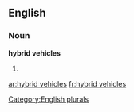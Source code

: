 
==English==

===Noun===
'''hybrid vehicles'''

# {{plural of|hybrid vehicle}}

[[Category:English plurals]]

[[ar:hybrid vehicles]]
[[fr:hybrid vehicles]]